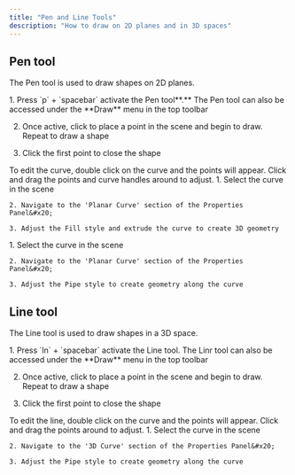 ```yaml
---
title: "Pen and Line Tools"
description: "How to draw on 2D planes and in 3D spaces"
---
```


## Pen tool&#x20;

The Pen tool is used to draw shapes on 2D planes.

<Accordion title="Using the Pen tool" defaultOpen={false}>
  1. Press `p` + `spacebar` activate the Pen too&#x6C;**.** The Pen tool can also be accessed under the **Draw** menu in the top toolbar

  2. Once active, click to place a point in the scene and begin to draw. Repeat to draw a shape

  3. Click the first point to close the shape
</Accordion>

<AccordionGroup>
  <Accordion title="Editing the curve" defaultOpen={false}>
    To edit the curve, double click on the curve and the points will appear. Click and drag the points and curve handles around to adjust.
  </Accordion>

  <Accordion title="Fill or extrude the curve" defaultOpen={false}>
    1. Select the curve in the scene

    2. Navigate to the 'Planar Curve' section of the Properties Panel&#x20;

    3. Adjust the Fill style and extrude the curve to create 3D geometry
  </Accordion>

  <Accordion title="Pipe the curve" defaultOpen={false}>
    1. Select the curve in the scene

    2. Navigate to the 'Planar Curve' section of the Properties Panel&#x20;

    3. Adjust the Pipe style to create geometry along the curve
  </Accordion>
</AccordionGroup>

## Line tool&#x20;

The Line tool is used to draw shapes in a 3D space.

<Accordion title="Using the Line tool" defaultOpen={false}>
  1. Press `ln` + `spacebar` activate the Line tool. The Linr tool can also be accessed under the **Draw** menu in the top toolbar

  2. Once active, click to place a point in the scene and begin to draw. Repeat to draw a shape

  3. Click the first point to close the shape
</Accordion>

<AccordionGroup>
  <Accordion title="Editing the shape" defaultOpen={false}>
    To edit the line, double click on the curve and the points will appear. Click and drag the points around to adjust.
  </Accordion>

  <Accordion title="Pipe the curve" defaultOpen={false}>
    1. Select the curve in the scene

    2. Navigate to the '3D Curve' section of the Properties Panel&#x20;

    3. Adjust the Pipe style to create geometry along the curve
  </Accordion>
</AccordionGroup>
